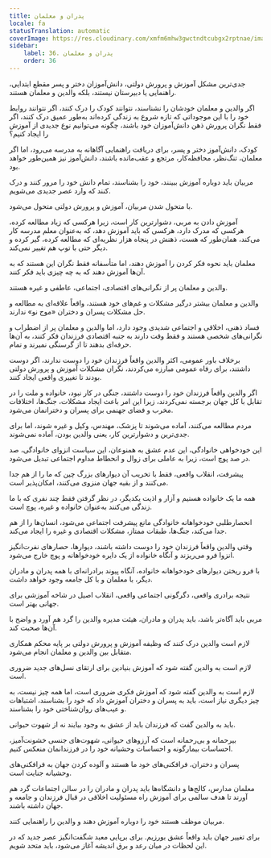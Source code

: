 ```yaml
---
title: پدران و معلمان
locale: fa
statusTranslation: automatic
coverImage: https://res.cloudinary.com/xmfm6mhw3gwctndtcubgx2rptnae/image/upload/v1740337243/small_cover_educacion_fundamental_a051170f1c.webp
sidebar:
    label: 36. پدران و معلمان
    order: 36
---
```

جدی‌ترین مشکل آموزش و پرورش دولتی، دانش‌آموزان دختر و پسر مقطع ابتدایی، راهنمایی یا دبیرستان نیستند، بلکه والدین و معلمان هستند.

اگر والدین و معلمان خودشان را نشناسند، نتوانند کودک را درک کنند، اگر نتوانند روابط خود را با این موجوداتی که تازه شروع به زندگی کرده‌اند به‌طور عمیق درک کنند، اگر فقط نگران پرورش ذهن دانش‌آموزان خود باشند، چگونه می‌توانیم نوع جدیدی از آموزش را ایجاد کنیم؟

کودک، دانش‌آموز دختر و پسر، برای دریافت راهنمایی آگاهانه به مدرسه می‌رود، اما اگر معلمان، تنگ‌نظر، محافظه‌کار، مرتجع و عقب‌مانده باشند، دانش‌آموز نیز همین‌طور خواهد بود.

مربیان باید دوباره آموزش ببینند، خود را بشناسند، تمام دانش خود را مرور کنند و درک کنند که وارد عصر جدیدی می‌شویم.

با متحول شدن مربیان، آموزش و پرورش دولتی متحول می‌شود.

آموزش دادن به مربی، دشوارترین کار است، زیرا هرکسی که زیاد مطالعه کرده، هرکسی که مدرک دارد، هرکسی که باید آموزش دهد، که به‌عنوان معلم مدرسه کار می‌کند، همان‌طور که هست، ذهنش در پنجاه هزار نظریه‌ای که مطالعه کرده، گیر کرده و دیگر حتی با توپ هم تغییر نمی‌کند.

معلمان باید نحوه فکر کردن را آموزش دهند، اما متأسفانه فقط نگران این هستند که به آن‌ها آموزش دهند که به چه چیزی باید فکر کنند.

والدین و معلمان پر از نگرانی‌های اقتصادی، اجتماعی، عاطفی و غیره هستند.

والدین و معلمان بیشتر درگیر مشکلات و غم‌های خود هستند، واقعاً علاقه‌ای به مطالعه و حل مشکلات پسران و دختران «موج نو» ندارند.

فساد ذهنی، اخلاقی و اجتماعی شدیدی وجود دارد، اما والدین و معلمان پر از اضطراب و نگرانی‌های شخصی هستند و فقط وقت دارند به جنبه اقتصادی فرزندان فکر کنند، به آن‌ها حرفه‌ای بدهند تا از گرسنگی نمیرند و تمام.

برخلاف باور عمومی، اکثر والدین واقعاً فرزندان خود را دوست ندارند، اگر دوست داشتند، برای رفاه عمومی مبارزه می‌کردند، نگران مشکلات آموزش و پرورش دولتی بودند تا تغییری واقعی ایجاد کنند.

اگر والدین واقعاً فرزندان خود را دوست داشتند، جنگی در کار نبود، خانواده و ملت را در تقابل با کل جهان برجسته نمی‌کردند، زیرا این امر باعث ایجاد مشکلات، جنگ‌ها، اختلافات مخرب و فضای جهنمی برای پسران و دخترانمان می‌شود.

مردم مطالعه می‌کنند، آماده می‌شوند تا پزشک، مهندس، وکیل و غیره شوند، اما برای جدی‌ترین و دشوارترین کار، یعنی والدین بودن، آماده نمی‌شوند.

این خودخواهی خانوادگی، این عدم عشق به همنوعان، این سیاست انزوای خانوادگی، صد در صد پوچ است، زیرا به عاملی برای زوال و انحطاط مداوم اجتماعی تبدیل می‌شود.

پیشرفت، انقلاب واقعی، فقط با تخریب آن دیوارهای بزرگ چین که ما را از هم جدا می‌کنند و از بقیه جهان منزوی می‌کنند، امکان‌پذیر است.

همه ما یک خانواده هستیم و آزار و اذیت یکدیگر، در نظر گرفتن فقط چند نفری که با ما زندگی می‌کنند به‌عنوان خانواده و غیره، پوچ است.

انحصارطلبی خودخواهانه خانوادگی مانع پیشرفت اجتماعی می‌شود، انسان‌ها را از هم جدا می‌کند، جنگ‌ها، طبقات ممتاز، مشکلات اقتصادی و غیره را ایجاد می‌کند.

وقتی والدین واقعاً فرزندان خود را دوست داشته باشند، دیوارها، حصارهای نفرت‌انگیز انزوا فرو می‌ریزند و آنگاه خانواده از یک دایره خودخواهانه و پوچ خارج می‌شود.

با فرو ریختن دیوارهای خودخواهانه خانواده، آنگاه پیوند برادرانه‌ای با همه پدران و مادران دیگر، با معلمان و با کل جامعه وجود خواهد داشت.

نتیجه برادری واقعی، دگرگونی اجتماعی واقعی، انقلاب اصیل در شاخه آموزشی برای جهانی بهتر است.

مربی باید آگاه‌تر باشد، باید پدران و مادران، هیئت مدیره والدین را گرد هم آورد و واضح با آن‌ها صحبت کند.

لازم است والدین درک کنند که وظیفه آموزش و پرورش دولتی بر پایه محکم همکاری متقابل بین والدین و معلمان انجام می‌شود.

لازم است به والدین گفته شود که آموزش بنیادین برای ارتقای نسل‌های جدید ضروری است.

لازم است به والدین گفته شود که آموزش فکری ضروری است، اما همه چیز نیست، به چیز دیگری نیاز است، باید به پسران و دختران آموزش داد که خود را بشناسند، اشتباهات و عیب‌های روان‌شناختی خود را بشناسند.

باید به والدین گفت که فرزندان باید از عشق به وجود بیایند نه از شهوت حیوانی.

بیرحمانه و بی‌رحمانه است که آرزوهای حیوانی، شهوت‌های جنسی خشونت‌آمیز، احساسات بیمارگونه و احساسات وحشیانه خود را در فرزندانمان منعکس کنیم.

پسران و دختران، فرافکنی‌های خود ما هستند و آلوده کردن جهان به فرافکنی‌های وحشیانه جنایت است.

معلمان مدارس، کالج‌ها و دانشگاه‌ها باید پدران و مادران را در سالن اجتماعات گرد هم آورند تا هدف سالمی برای آموزش راه مسئولیت اخلاقی در قبال فرزندان و جامعه و جهان داشته باشند.

مربیان موظف هستند خود را دوباره آموزش دهند و والدین را راهنمایی کنند.

برای تغییر جهان باید واقعاً عشق بورزیم. برای برپایی معبد شگفت‌انگیز عصر جدید که در این لحظات در میان رعد و برق اندیشه آغاز می‌شود، باید متحد شویم.

